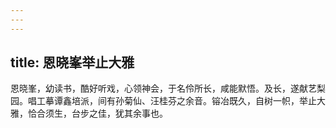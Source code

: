 ```yaml
---
---
---
```

title: 恩晓峯举止大雅
---



恩晓峯，幼读书，酷好听戏，心领神会，于名伶所长，咸能默悟。及长，遂献艺梨园。唱工摹谭鑫培派，间有孙菊仙、汪桂芬之余音。镕冶既久，自树一帜，举止大雅，恰合须生，台步之佳，犹其余事也。